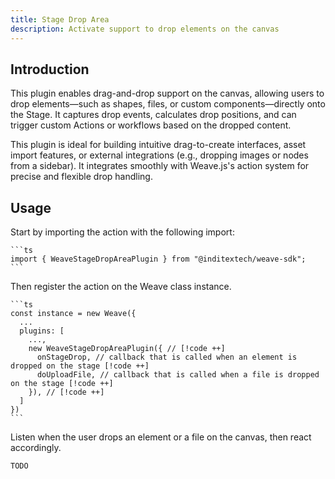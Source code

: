 ```yaml
---
title: Stage Drop Area
description: Activate support to drop elements on the canvas
---
```



## Introduction

This plugin enables drag-and-drop support on the canvas, allowing users to drop
elements—such as shapes, files, or custom components—directly onto the Stage. It
captures drop events, calculates drop positions, and can trigger custom Actions or
workflows based on the dropped content.

This plugin is ideal for building intuitive drag-to-create interfaces, asset import
features, or external integrations (e.g., dropping images or nodes from a sidebar).
It integrates smoothly with Weave.js's action system for precise and flexible drop
handling.

## Usage

<Accordions>
  <Accordion title="1. Import the plugin" id="import-plugin">
    Start by importing the action with the following import:

    ```ts
    import { WeaveStageDropAreaPlugin } from "@inditextech/weave-sdk";
    ```

  </Accordion>
  <Accordion title="2. Register the plugin" id="register-plugin">
    Then register the action on the Weave class instance.

    ```ts
    const instance = new Weave({
      ...
      plugins: [
        ...,
        new WeaveStageDropAreaPlugin({ // [!code ++]
          onStageDrop, // callback that is called when an element is dropped on the stage [!code ++]
          doUploadFile, // callback that is called when a file is dropped on the stage [!code ++]
        }), // [!code ++]
      ]
    })
    ```

  </Accordion>
  <Accordion title="3. Use the plugin" id="use-the-plugin">
    Listen when the user drops an element or a file on the canvas, then react
    accordingly.

    TODO

  </Accordion>
</Accordions>
